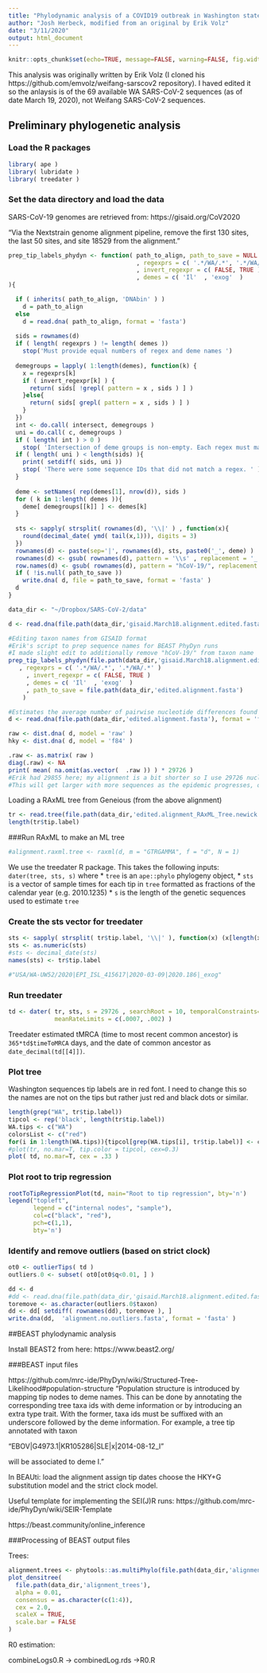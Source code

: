 ```yaml
---
title: "Phylodynamic analysis of a COVID19 outbreak in Washington state"
author: "Josh Herbeck, modified from an original by Erik Volz"
date: "3/11/2020"
output: html_document
---
```


```r
knitr::opts_chunk$set(echo=TRUE, message=FALSE, warning=FALSE, fig.width=6, fig.height=6)
```

This analysis was originally written by Erik Volz (I cloned his https://github.com/emvolz/weifang-sarscov2 repository). I haved edited it so the anlaysis is of the 69 available WA SARS-CoV-2 sequences (as of date March 19, 2020), not Weifang SARS-CoV-2 sequences. 

## Preliminary phylogenetic analysis

### Load the R packages
```r
library( ape ) 
library( lubridate ) 
library( treedater )
```

### Set the data directory and load the data

SARS-CoV-19 genomes are retrieved from: https://gisaid.org/CoV2020 

"Via the Nextstrain genome alignment pipeline, remove the first 130 sites, the last 50 sites, and site 18529 from the alignment."

```r
prep_tip_labels_phydyn <- function( path_to_align, path_to_save = NULL
                                    , regexprs = c( '.*/WA/.*', '.*/WA/.*' ) 
                                    , invert_regexpr = c( FALSE, TRUE )
                                    , demes = c( 'Il'  , 'exog'  )
){

  if ( inherits( path_to_align, 'DNAbin' ) )
    d = path_to_align
  else
    d = read.dna( path_to_align, format = 'fasta')
  
  sids = rownames(d) 
  if ( length( regexprs ) != length( demes ))
    stop('Must provide equal numbers of regex and deme names ') 
  
  demegroups = lapply( 1:length(demes), function(k) {
    x = regexprs[k]
    if ( invert_regexpr[k] ) {
      return( sids[ !grepl( pattern = x , sids ) ] )
    }else{
      return( sids[ grepl( pattern = x , sids ) ] )
    }
  })
  int <- do.call( intersect, demegroups )
  uni = do.call( c, demegroups )
  if ( length( int ) > 0 )
    stop( 'Intersection of deme groups is non-empty. Each regex must match a unique set.' )
  if ( length( uni ) < length(sids) ){
    print( setdiff( sids, uni ))
    stop( 'There were some sequence IDs that did not match a regex. ' )
  }
  
  deme <- setNames( rep(demes[1], nrow(d)), sids )
  for ( k in 1:length( demes )){
    deme[ demegroups[[k]] ] <- demes[k]
  }
  
  sts <- sapply( strsplit( rownames(d), '\\|' ) , function(x){
    round(decimal_date( ymd( tail(x,1))), digits = 3)
  })
  rownames(d) <- paste(sep='|', rownames(d), sts, paste0('_', deme) )
  rownames(d) <- gsub( rownames(d), pattern = '\\s' , replacement = '_')
  row.names(d) <- gsub( rownames(d), pattern = "hCoV-19/", replacement = '')
  if ( !is.null( path_to_save ))
    write.dna( d, file = path_to_save, format = 'fasta' )
  d
}
```

```r
data_dir <- "~/Dropbox/SARS-CoV-2/data"

d <- read.dna(file.path(data_dir,'gisaid.March18.alignment.edited.fasta'), format = 'fasta')

#Editing taxon names from GISAID format
#Erik's script to prep sequence names for BEAST PhyDyn runs
#I made slight edit to additionally remove "hCoV-19/" from taxon name
prep_tip_labels_phydyn(file.path(data_dir,'gisaid.March18.alignment.edited.fasta')
   , regexprs = c( '.*/WA/.*', '.*/WA/.*' ) 
	 , invert_regexpr = c( FALSE, TRUE )
	 , demes = c( 'Il'  , 'exog'  )
	 , path_to_save = file.path(data_dir,'edited.alignment.fasta') 
	)
```

```r
#Estimates the average number of pairwise nucleotide differences found in the alignment
d <- read.dna(file.path(data_dir,'edited.alignment.fasta'), format = 'fasta')

raw <- dist.dna( d, model = 'raw' ) 
hky <- dist.dna( d, model = 'f84' )

.raw <- as.matrix( raw )
diag(.raw) <- NA 
print( mean( na.omit(as.vector(  .raw )) ) * 29726 ) 
#Erik had 29855 here; my alignment is a bit shorter so I use 29726 nucleotides.
#This will get larger with more sequences as the epidemic progresses, obvs.
```


Loading a RAxML tree from Geneious (from the above alignment)
```r
tr <- read.tree(file.path(data_dir,'edited.alignment_RAxML_Tree.newick'))
length(tr$tip.label)
```


###Run RAxML to make an ML tree
```r
#alignment.raxml.tree <- raxml(d, m = "GTRGAMMA", f = "d", N = 1)
```

We use the treedater R package. This takes the following inputs:
  ```dater(tree, sts, s)```
  where 
* `tree` is an `ape::phylo` phylogeny object, 
* `sts` is a vector of sample times for each tip in `tree` formatted as fractions of the calendar year (e.g. 2010.1235)
* `s` is the length of the genetic sequences used to estimate `tree`

### Create the sts vector for treedater
```r
sts <- sapply( strsplit( tr$tip.label, '\\|' ), function(x) (x[length(x)-1] ) )
sts <- as.numeric(sts)
#sts <- decimal_date(sts)
names(sts) <- tr$tip.label

#"USA/WA-UW52/2020|EPI_ISL_415617|2020-03-09|2020.186|_exog"
```

### Run treedater
```r
td <- dater( tr, sts, s = 29726 , searchRoot = 10, temporalConstraints=TRUE,
             meanRateLimits = c(.0007, .002) )
```

Treedater estimated tMRCA (time to most recent common ancestor) is ```365*td$timeToMRCA``` days, and the date of common ancestor as ```date_decimal(td[[4]])```.

### Plot tree
Washington sequences tip labels are in red font. I need to change this so the names are not on the tips but rather just red and black dots or similar.
```r
length(grep("WA", tr$tip.label))
tipcol <- rep('black', length(tr$tip.label))
WA.tips <- c("WA")
colorsList <- c("red")
for(i in 1:length(WA.tips)){tipcol[grep(WA.tips[i], tr$tip.label)] <- colorsList[i]}
#plot(tr, no.mar=T, tip.color = tipcol, cex=0.3)
plot( td, no.mar=T, cex = .33 )
```

### Plot root to trip regression
```r
rootToTipRegressionPlot(td, main="Root to tip regression", bty='n')
legend("topleft", 
       legend = c("internal nodes", "sample"), 
       col=c("black", "red"),
       pch=c(1,1),
       bty='n')
```

### Identify and remove outliers (based on strict clock)
```r
ot0 <- outlierTips( td ) 
outliers.0 <- subset( ot0[ot0$q<0.01, ] )

dd <- d
#dd <- read.dna(file.path(data_dir,'gisaid.March18.alignment.edited.fasta'), format = 'fasta')
toremove <- as.character(outliers.0$taxon)
dd <- dd[ setdiff( rownames(dd), toremove ), ]
write.dna(dd,  'alignment.no.outliers.fasta', format = 'fasta' )
```






##BEAST phylodynamic analysis

Install BEAST2 from here: https://www.beast2.org/

###BEAST input files

https://github.com/mrc-ide/PhyDyn/wiki/Structured-Tree-Likelihood#population-structure
"Population structure is introduced by mapping tip nodes to deme names. This can be done by annotating the corresponding tree taxa ids with deme information or by introducing an extra type trait. With the former, taxa ids must be suffixed with an underscore followed by the deme information. For example, a tree tip annotated with taxon

  "EBOV|G4973.1|KR105286|SLE|x|2014-08-12_I"  
  
will be associated to deme I." 

In BEAUti:
  load the alignment
  assign tip dates
  choose the HKY+G substitution model and the strict clock model.

Useful template for implementing the SEI(J)R runs: https://github.com/mrc-ide/PhyDyn/wiki/SEIR-Template

https://beast.community/online_inference


###Processing of BEAST output files

Trees:

```r
alignment.trees <- phytools::as.multiPhylo(file.path(data_dir,'alignment_trees'))
plot_densitree(
  file.path(data_dir,'alignment_trees'),
  alpha = 0.01,
  consensus = as.character(c(1:4)),
  cex = 2.0,
  scaleX = TRUE,
  scale.bar = FALSE
)
```


R0 estimation:

combineLogs0.R -> combinedLog.rds ->R0.R
